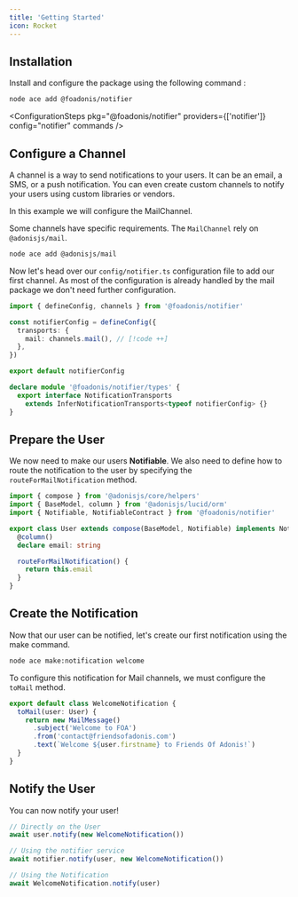 ```yaml
---
title: 'Getting Started'
icon: Rocket
---
```


## Installation

Install and configure the package using the following command :

```sh
node ace add @foadonis/notifier
```

<ConfigurationSteps pkg="@foadonis/notifier" providers={['notifier']} config="notifier" commands />

## Configure a Channel

A channel is a way to send notifications to your users. It can be an email, a SMS, or a push notification.
You can even create custom channels to notify your users using custom libraries or vendors.

In this example we will configure the MailChannel.

Some channels have specific requirements. The `MailChannel` rely on `@adonisjs/mail`.

```sh
node ace add @adonisjs/mail
```

Now let's head over our `config/notifier.ts` configuration file to add our first channel.
As most of the configuration is already handled by the mail package we don't need further configuration.

```ts title="config/notifier.ts"
import { defineConfig, channels } from '@foadonis/notifier'

const notifierConfig = defineConfig({
  transports: {
    mail: channels.mail(), // [!code ++]
  },
})

export default notifierConfig

declare module '@foadonis/notifier/types' {
  export interface NotificationTransports
    extends InferNotificationTransports<typeof notifierConfig> {}
}
```

## Prepare the User

We now need to make our users **Notifiable**. We also need to define how to route the notification to the user by specifying the `routeForMailNotification` method.

```ts twoslash title="app/models/user.ts"
import { compose } from '@adonisjs/core/helpers'
import { BaseModel, column } from '@adonisjs/lucid/orm'
import { Notifiable, NotifiableContract } from '@foadonis/notifier'

export class User extends compose(BaseModel, Notifiable) implements NotifiableContract {
  @column()
  declare email: string

  routeForMailNotification() {
    return this.email
  }
}
```

## Create the Notification

Now that our user can be notified, let's create our first notification using the make command.

```sh
node ace make:notification welcome
```

To configure this notification for Mail channels, we must configure the `toMail` method.

```ts title="app/notifications/welcome_notification.ts"
export default class WelcomeNotification {
  toMail(user: User) {
    return new MailMessage()
      .subject('Welcome to FOA')
      .from('contact@friendsofadonis.com')
      .text(`Welcome ${user.firstname} to Friends Of Adonis!`)
  }
}
```

## Notify the User

You can now notify your user!

```ts
// Directly on the User
await user.notify(new WelcomeNotification())

// Using the notifier service
await notifier.notify(user, new WelcomeNotification())

// Using the Notification
await WelcomeNotification.notify(user)
```
